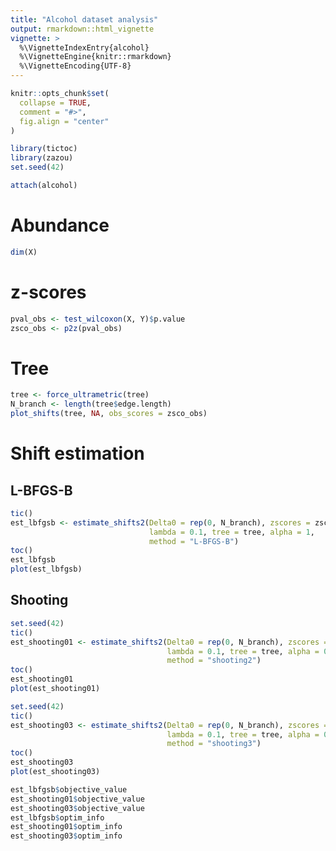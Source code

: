 ```yaml
---
title: "Alcohol dataset analysis"
output: rmarkdown::html_vignette
vignette: >
  %\VignetteIndexEntry{alcohol}
  %\VignetteEngine{knitr::rmarkdown}
  %\VignetteEncoding{UTF-8}
---
```


```r
knitr::opts_chunk$set(
  collapse = TRUE,
  comment = "#>", 
  fig.align = "center"
)
```

```r
library(tictoc)
library(zazou)
set.seed(42)
```


```r
attach(alcohol)
```

# Abundance 

```r
dim(X)
```


# z-scores

```r
pval_obs <- test_wilcoxon(X, Y)$p.value
zsco_obs <- p2z(pval_obs)
```

# Tree

```r
tree <- force_ultrametric(tree)
N_branch <- length(tree$edge.length)
plot_shifts(tree, NA, obs_scores = zsco_obs)
```

# Shift estimation

## L-BFGS-B


```r
tic()
est_lbfgsb <- estimate_shifts2(Delta0 = rep(0, N_branch), zscores = zsco_obs,
                               lambda = 0.1, tree = tree, alpha = 1,
                               method = "L-BFGS-B")
toc()
est_lbfgsb
plot(est_lbfgsb)
```

## Shooting 


```r
set.seed(42)
tic()
est_shooting01 <- estimate_shifts2(Delta0 = rep(0, N_branch), zscores = zsco_obs,
                                   lambda = 0.1, tree = tree, alpha = 0.1,
                                   method = "shooting2")
toc()
est_shooting01
plot(est_shooting01)
```

```r
set.seed(42)
tic()
est_shooting03 <- estimate_shifts2(Delta0 = rep(0, N_branch), zscores = zsco_obs,
                                   lambda = 0.1, tree = tree, alpha = 0.1,
                                   method = "shooting3")
toc()
est_shooting03
plot(est_shooting03)
```



```r
est_lbfgsb$objective_value
est_shooting01$objective_value
est_shooting03$objective_value
est_lbfgsb$optim_info
est_shooting01$optim_info
est_shooting03$optim_info
```


